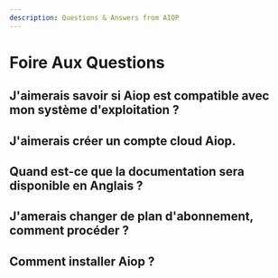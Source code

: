 ```yaml
---
description: Questions & Answers from AIOP
---
```


# Foire Aux Questions

## J'aimerais savoir si Aiop est compatible avec mon système d'exploitation ?

## J'aimerais créer un compte cloud Aiop.

## Quand est-ce que la documentation sera disponible en Anglais ?

## J'amerais changer de plan d'abonnement, comment procéder ?

## Comment installer Aiop ?
